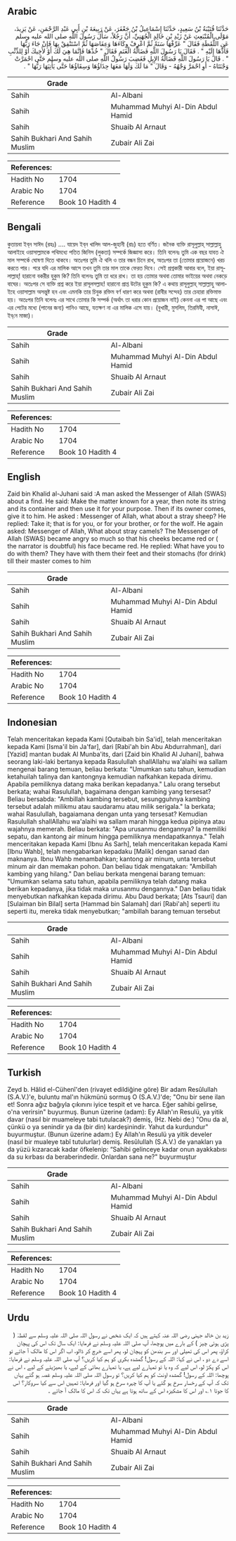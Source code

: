 ## Arabic


<div dir="rtl" lang="ar" style={{fontSize:'larger',backgroundColor:'#f8f9fa',padding:20}}>
حَدَّثَنَا قُتَيْبَةُ بْنُ سَعِيدٍ، حَدَّثَنَا إِسْمَاعِيلُ بْنُ جَعْفَرَ، عَنْ رَبِيعَةَ بْنِ أَبِي عَبْدِ الرَّحْمَنِ، عَنْ يَزِيدَ، مَوْلَى الْمُنْبَعِثِ عَنْ زَيْدِ بْنِ خَالِدٍ الْجُهَنِيِّ، أَنَّ رَجُلاً، سَأَلَ رَسُولَ اللَّهِ صلى الله عليه وسلم عَنِ اللُّقَطَةِ فَقَالَ ‏"‏ عَرِّفْهَا سَنَةً ثُمَّ اعْرِفْ وِكَاءَهَا وَعِفَاصَهَا ثُمَّ اسْتَنْفِقْ بِهَا فَإِنْ جَاءَ رَبُّهَا فَأَدِّهَا إِلَيْهِ ‏"‏ ‏.‏ فَقَالَ يَا رَسُولَ اللَّهِ فَضَالَّةُ الْغَنَمِ فَقَالَ ‏"‏ خُذْهَا فَإِنَّمَا هِيَ لَكَ أَوْ لأَخِيكَ أَوْ لِلذِّئْبِ ‏"‏ ‏.‏ قَالَ يَا رَسُولَ اللَّهِ فَضَالَّةُ الإِبِلِ فَغَضِبَ رَسُولُ اللَّهِ صلى الله عليه وسلم حَتَّى احْمَرَّتْ وَجْنَتَاهُ - أَوِ احْمَرَّ وَجْهُهُ - وَقَالَ ‏"‏ مَا لَكَ وَلَهَا مَعَهَا حِذَاؤُهَا وَسِقَاؤُهَا حَتَّى يَأْتِيَهَا رَبُّهَا ‏"‏ ‏.‏
</div>
<div style={{backgroundColor:'#f8f9fa',padding:20, marginBottom: 10}}><table> <thead> <tr> <th>Grade</th> <th></th> </tr> </thead> <tbody> <tr><td>Sahih</td><td>Al-Albani</td></tr><tr><td>Sahih</td><td>Muhammad Muhyi Al-Din Abdul Hamid</td></tr><tr><td>Sahih</td><td>Shuaib Al Arnaut</td></tr><tr><td>Sahih Bukhari And Sahih Muslim</td><td>Zubair Ali Zai</td></tr></tbody></table><table> <thead> <tr> <th>References:</th> <th></th> </tr> </thead> <tbody><tr><td>Hadith No</td><td>1704</td></tr><tr><td>Arabic No</td><td>1704</td></tr><tr><td>Reference</td><td>Book 10 Hadith 4</td></tr></tbody></table></div>

## Bengali


<div dir="ltr" lang="bn" style={{fontSize:'larger',backgroundColor:'#f8f9fa',padding:20}}>
কুতায়বা ইব্‌ন সাঈদ (রহঃ) .... যায়েদ ইব্‌ন খালিদ আল-জুহানী (রাঃ) হতে বর্ণিত। জনৈক ব্যক্তি রাসূলুল্লাহ্‌ সাল্লাল্লাহু আলাইহে ওয়াসাল্লামকে পথিমধ্যে পতিত জিনিস (লুকতা) সম্পর্কে জিজ্ঞাসা করে। তিনি বলেনঃ তুমি এক বছর যাবত ঐ মাল সম্পর্কে ঘোষণা দিতে থাকবে। অতঃপর তুমি ঐ থলি ও তার বন্ধন চিনে রাখ, অতঃপর তা (তোমার প্রয়োজনে) খরচ করতে পার। পরে যদি এর মালিক আসে তখন তুমি তার মাল তাকে ফেরত দিবে। সেই প্রশ্নকারী আবার বলে, ইয়া রাসূলাল্লাহ্‌! হারানো বকরীর হুকুম কি? তিনি বলেনঃ তুমি তা ধরে রাখ। তা হয় তোমার অথবা তোমার ভাইয়ের অথবা নেকড়ে বাঘের। অতঃপর সে ব্যক্তি প্রশ্ন করে ইয়া রাসূলসল্লাহ! হারানো প্রাপ্ত উটের হুকুম কি? এ কথায় রাসূলুল্লাহ্‌ সাল্লাল্লাহু আলাইহে ওয়াসাল্লাম অসন্তুষ্ট হন এবং এমনকি তার চিবুক রক্তিম বর্ণ ধারণ করে অথবা (রাবীর সন্দেহ) তার চেহারা রক্তিমাভ হয়। অতঃপর তিনি বলেনঃ এর সাথে তোমার কি সম্পর্ক (অর্থাৎ তা ধরার কোন প্রয়োজন নাই) কেননা এর পা আছে এবং এর পেটের মধ্যে (পানের জন্য) পানিও আছে, যতক্ষণ না এর মালিক এসে যায়। (বুখারী, মুসলিম, তিরমিযী, নাসাঈ, ইব্‌নে মাজা)।
</div>
<div style={{backgroundColor:'#f8f9fa',padding:20, marginBottom: 10}}><table> <thead> <tr> <th>Grade</th> <th></th> </tr> </thead> <tbody> <tr><td>Sahih</td><td>Al-Albani</td></tr><tr><td>Sahih</td><td>Muhammad Muhyi Al-Din Abdul Hamid</td></tr><tr><td>Sahih</td><td>Shuaib Al Arnaut</td></tr><tr><td>Sahih Bukhari And Sahih Muslim</td><td>Zubair Ali Zai</td></tr></tbody></table><table> <thead> <tr> <th>References:</th> <th></th> </tr> </thead> <tbody><tr><td>Hadith No</td><td>1704</td></tr><tr><td>Arabic No</td><td>1704</td></tr><tr><td>Reference</td><td>Book 10 Hadith 4</td></tr></tbody></table></div>

## English


<div dir="ltr" lang="en" style={{fontSize:'larger',backgroundColor:'#f8f9fa',padding:20}}>
Zaid bin Khalid al-Juhani said :A man asked the Messenger of Allah (SWAS) about a find. He said: Make the matter known for a year, then note its string and its container and then use it for your purpose. Then if its owner comes, give it to him. He asked : Messenger of Allah, what about a stray sheep? He replied: Take it; that is for you, or for your brother, or for the wolf. He again asked: Messenger of Allah, What about stray camels? The Messenger of Allah (SWAS) became angry so much so that his cheeks became red or ( the narrator is doubtful) his face became red. He replied: What have you to do with them? They have with them their feet and their stomachs (for drink) till their master comes to him
</div>
<div style={{backgroundColor:'#f8f9fa',padding:20, marginBottom: 10}}><table> <thead> <tr> <th>Grade</th> <th></th> </tr> </thead> <tbody> <tr><td>Sahih</td><td>Al-Albani</td></tr><tr><td>Sahih</td><td>Muhammad Muhyi Al-Din Abdul Hamid</td></tr><tr><td>Sahih</td><td>Shuaib Al Arnaut</td></tr><tr><td>Sahih Bukhari And Sahih Muslim</td><td>Zubair Ali Zai</td></tr></tbody></table><table> <thead> <tr> <th>References:</th> <th></th> </tr> </thead> <tbody><tr><td>Hadith No</td><td>1704</td></tr><tr><td>Arabic No</td><td>1704</td></tr><tr><td>Reference</td><td>Book 10 Hadith 4</td></tr></tbody></table></div>

## Indonesian


<div dir="ltr" lang="id" style={{fontSize:'larger',backgroundColor:'#f8f9fa',padding:20}}>
Telah menceritakan kepada Kami [Qutaibah bin Sa'id], telah menceritakan kepada Kami [Isma'il bin Ja'far], dari [Rabi'ah bin Abu Abdurrahman], dari [Yazid] mantan budak Al Munba'its, dari [Zaid bin Khalid Al Juhani], bahwa seorang laki-laki bertanya kepada Rasulullah shallAllahu wa'alaihi wa sallam mengenai barang temuan, beliau berkata: "Umumkan satu tahun, kemudian ketahuilah talinya dan kantongnya kemudian nafkahkan kepada dirimu. Apabila pemiliknya datang maka berikan kepadanya." Lalu orang tersebut berkata; wahai Rasulullah, bagaimana dengan kambing yang tersesat? Beliau bersabda: "Ambillah kambing tersebut, sesungguhnya kambing tersebut adalah milikmu atau saudaramu atau milik serigala." Ia berkata; wahai Rasulullah, bagaiamana dengan unta yang tersesat? Kemudian Rasulullah shallAllahu wa'alaihi wa sallam marah hingga kedua pipinya atau wajahnya memerah. Beliau berkata: "Apa urusanmu dengannya? Ia memiliki sepatu, dan kantong air minum hingga pemiliknya mendapatkannya." Telah menceritakan kepada Kami [Ibnu As Sarh], telah menceritakan kepada Kami [Ibnu Wahb], telah mengabarkan kepadaku [Malik] dengan sanad dan maknanya. Ibnu Wahb menambahkan; kantong air minum, unta tersebut minum air dan memakan pohon. Dan beliau tidak mengatakan: "Ambillah kambing yang hilang." Dan beliau berkata mengenai barang temuan: "Umumkan selama satu tahun, apabila pemiliknya telah datang maka berikan kepadanya, jika tidak maka urusanmu dengannya." Dan beliau tidak menyebutkan nafkahkan kepada dirimu. Abu Daud berkata; [Ats Tsauri] dan [Sulaiman bin Bilal] serta [Hammad bin Salamah] dari [Rabi'ah] seperti itu seperti itu, mereka tidak menyebutkan; "ambillah barang temuan tersebut
</div>
<div style={{backgroundColor:'#f8f9fa',padding:20, marginBottom: 10}}><table> <thead> <tr> <th>Grade</th> <th></th> </tr> </thead> <tbody> <tr><td>Sahih</td><td>Al-Albani</td></tr><tr><td>Sahih</td><td>Muhammad Muhyi Al-Din Abdul Hamid</td></tr><tr><td>Sahih</td><td>Shuaib Al Arnaut</td></tr><tr><td>Sahih Bukhari And Sahih Muslim</td><td>Zubair Ali Zai</td></tr></tbody></table><table> <thead> <tr> <th>References:</th> <th></th> </tr> </thead> <tbody><tr><td>Hadith No</td><td>1704</td></tr><tr><td>Arabic No</td><td>1704</td></tr><tr><td>Reference</td><td>Book 10 Hadith 4</td></tr></tbody></table></div>

## Turkish


<div dir="ltr" lang="tr" style={{fontSize:'larger',backgroundColor:'#f8f9fa',padding:20}}>
Zeyd b. Hâlid el-Cühenî'den (rivayet edildiğine göre) Bir adam Resûlullah (S.A.V.)'e, buluntu mal'ın hükmünü sormuş O (S.A.V.)'de; "Onu bir sene ilan et! Sonra ağız bağıyla çıkınını iyice tespit et ve harca. Eğer sahibi gelirse, o'na verirsin" buyurmuş. Bunun üzerine (adam): Ey Allah'ın Resulü, ya yitik davar (nasıl bir muameleye tabi tutulacak?) demiş, (Hz. Nebi de:) "Onu da al, çünkü o ya senindir ya da (bir din) kardeşinindir. Yahut da kurdundur" buyurmuştur. (Bunun üzerine adam:) Ey Allah'ın Resulü ya yitik develer (nasıl bir mualeye tabî tutulurlar) demiş. Resûlullah (S.A.V.) de yanakları ya da yüzü kızaracak kadar öfkelenip: “Sahibi gelinceye kadar onun ayakkabısı da su kırbası da beraberindedir. Onlardan sana ne?" buyurmuştur
</div>
<div style={{backgroundColor:'#f8f9fa',padding:20, marginBottom: 10}}><table> <thead> <tr> <th>Grade</th> <th></th> </tr> </thead> <tbody> <tr><td>Sahih</td><td>Al-Albani</td></tr><tr><td>Sahih</td><td>Muhammad Muhyi Al-Din Abdul Hamid</td></tr><tr><td>Sahih</td><td>Shuaib Al Arnaut</td></tr><tr><td>Sahih Bukhari And Sahih Muslim</td><td>Zubair Ali Zai</td></tr></tbody></table><table> <thead> <tr> <th>References:</th> <th></th> </tr> </thead> <tbody><tr><td>Hadith No</td><td>1704</td></tr><tr><td>Arabic No</td><td>1704</td></tr><tr><td>Reference</td><td>Book 10 Hadith 4</td></tr></tbody></table></div>

## Urdu


<div dir="rtl" lang="ur" style={{fontSize:'larger',backgroundColor:'#f8f9fa',padding:20}}>
زید بن خالد جہنی رضی اللہ عنہ کہتے ہیں کہ ایک شخص نے رسول اللہ صلی اللہ علیہ وسلم سے لقطہٰ ( پڑی ہوئی چیز ) کے بارے میں پوچھا، آپ صلی اللہ علیہ وسلم نے فرمایا: ایک سال تک اس کی پہچان کراؤ، پھر اس کی تھیلی اور سر بندھن کو پہچان لو، پھر اسے خرچ کر ڈالو، اب اگر اس کا مالک آ جائے تو اسے دے دو ، اس نے کہا: اللہ کے رسول! گمشدہ بکری کو ہم کیا کریں؟ آپ صلی اللہ علیہ وسلم نے فرمایا: اس کو پکڑ لو، اس لیے کہ وہ یا تو تمہارے لیے ہے، یا تمہارے بھائی کے لیے، یا بھیڑیئے کے لیے ، اس نے پوچھا: اللہ کے رسول! گمشدہ اونٹ کو ہم کیا کریں؟ تو رسول اللہ صلی اللہ علیہ وسلم غصہ ہو گئے یہاں تک کہ آپ کے رخسار سرخ ہو گئے یا آپ کا چہرہ سرخ ہو گیا اور فرمایا: تمہیں اس سے کیا سروکار؟ اس کا جوتا ۱؎ اور اس کا مشکیزہ اس کے ساتھ ہوتا ہے یہاں تک کہ اس کا مالک آ جائے ۔
</div>
<div style={{backgroundColor:'#f8f9fa',padding:20, marginBottom: 10}}><table> <thead> <tr> <th>Grade</th> <th></th> </tr> </thead> <tbody> <tr><td>Sahih</td><td>Al-Albani</td></tr><tr><td>Sahih</td><td>Muhammad Muhyi Al-Din Abdul Hamid</td></tr><tr><td>Sahih</td><td>Shuaib Al Arnaut</td></tr><tr><td>Sahih Bukhari And Sahih Muslim</td><td>Zubair Ali Zai</td></tr></tbody></table><table> <thead> <tr> <th>References:</th> <th></th> </tr> </thead> <tbody><tr><td>Hadith No</td><td>1704</td></tr><tr><td>Arabic No</td><td>1704</td></tr><tr><td>Reference</td><td>Book 10 Hadith 4</td></tr></tbody></table></div>